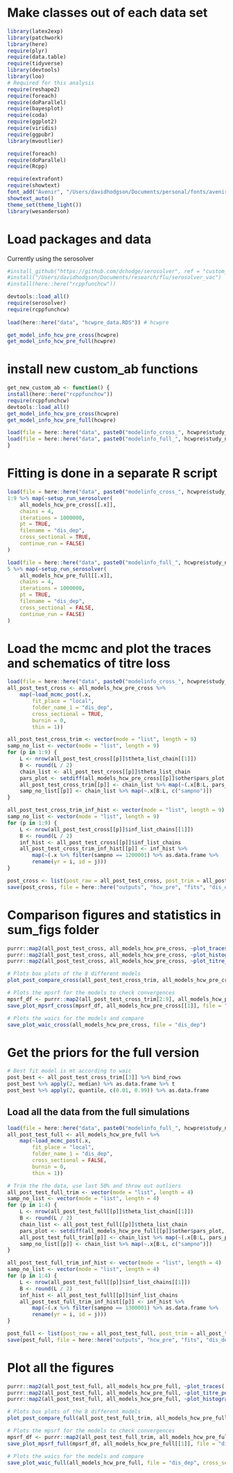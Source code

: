 
# Make classes out of each data set
```r

library(latex2exp)
library(patchwork)
library(here)
require(plyr)
require(data.table)
require(tidyverse)
library(devtools)
library(loo)
# Required for this analysis
require(reshape2)
require(foreach)
require(doParallel)
require(bayesplot)
require(coda)
require(ggplot2)
require(viridis)
require(ggpubr)
library(mvoutlier)

require(foreach)
require(doParallel)
require(Rcpp)

require(extrafont)
require(showtext)
font_add("Avenir", "/Users/davidhodgson/Documents/personal/fonts/avenir_ff/AvenirLTStd-Book.otf")  
showtext_auto()
theme_set(theme_light())
library(wesanderson)

```

# Load packages and data
Currently using the serosolver 
```r


#install_github("https://github.com/dchodge/serosolver", ref = "custom_ab")
#install("/Users/davidhodgson/Documents/research/flu/serosolver_vac")
#install(here::here("rcppfunchcw"))

devtools::load_all()
require(serosolver)
require(rcppfunchcw)
 
load(here::here("data", "hcwpre_data.RDS")) # hcwpre

get_model_info_hcw_pre_cross(hcwpre)
get_model_info_hcw_pre_full(hcwpre)


````

# install new custom_ab functions
```r

get_new_custom_ab <- function() {
install(here::here("rcppfunchcw"))
require(rcppfunchcw)
devtools::load_all()
get_model_info_hcw_pre_cross(hcwpre)
get_model_info_hcw_pre_full(hcwpre)

load(file = here::here("data", paste0("modelinfo_cross_", hcwpre$study_name_short, ".RDS"))) #all_models_hcw_pre_cross
load(file = here::here("data", paste0("modelinfo_full_", hcwpre$study_name_short, ".RDS"))) #all_models_hcw_pre_full
}

```

# Fitting is done in a separate R script
```r

load(file = here::here("data", paste0("modelinfo_cross_", hcwpre$study_name_short, ".RDS"))) #all_models_hcw_pre_cross
1:9 %>% map(~setup_run_serosolver(
    all_models_hcw_pre_cross[[.x]],
    chains = 4,
    iterations = 1000000,
    pt = TRUE,
    filename = "dis_dep",
    cross_sectional = TRUE,
    continue_run = FALSE)
)

load(file = here::here("data", paste0("modelinfo_full_", hcwpre$study_name_short, ".RDS"))) #all_models_hcw_pre_full
5 %>% map(~setup_run_serosolver(
    all_models_hcw_pre_full[[.x]],
    chains = 4,
    iterations = 1000000,
    pt = TRUE,
    filename = "dis_dep",
    cross_sectional = FALSE,
    continue_run = FALSE)
)

```


# Load the mcmc and plot the traces and schematics of titre loss
```r

load(file = here::here("data", paste0("modelinfo_cross_", hcwpre$study_name_short, ".RDS"))) #all_models_hcw_pre_cross
all_post_test_cross <- all_models_hcw_pre_cross %>%
    map(~load_mcmc_post(.x,
        fit_place = "local",
        folder_name_1 = "dis_dep",
        cross_sectional = TRUE,
        burnin = 0,
        thin = 1))

all_post_test_cross_trim <- vector(mode = "list", length = 9)
samp_no_list <- vector(mode = "list", length = 9)
for (p in 1:9) { 
    L <- nrow(all_post_test_cross[[p]]$theta_list_chain[[1]])
    B <- round(L / 2)
    chain_list <- all_post_test_cross[[p]]$theta_list_chain
    pars_plot <- setdiff(all_models_hcw_pre_cross[[p]]$other$pars_plot, "tau_vac" )
    all_post_test_cross_trim[[p]] <- chain_list %>% map(~(.x[B:L, pars_plot] %>% as.data.frame))
    samp_no_list[[p]] <- chain_list %>% map(~.x[B:L, c("sampno")])
}

all_post_test_cross_trim_inf_hist <- vector(mode = "list", length = 9)
samp_no_list <- vector(mode = "list", length = 9)
for (p in 1:9) { 
    L <- nrow(all_post_test_cross[[p]]$inf_list_chains[[1]])
    B <- round(L / 2)
    inf_hist <- all_post_test_cross[[p]]$inf_list_chains
    all_post_test_cross_trim_inf_hist[[p]] <- inf_hist %>%
        map(~(.x %>% filter(sampno == 1200001) %>% as.data.frame %>%
        rename(yr = i, id = j)))
}

post_cross <- list(post_raw = all_post_test_cross, post_trim = all_post_test_cross_trim, inf_hist_trim = all_post_test_cross_trim_inf_hist)
save(post_cross, file = here::here("outputs", "hcw_pre", "fits", "dis_dep", "cross_sec", "trimmed_post_cross.Rdata"))

```


# Comparison figures and statistics in sum_figs folder

```r

purrr::map2(all_post_test_cross, all_models_hcw_pre_cross, ~plot_traces(.x, .y, file = "dis_dep/cross_sec"))
purrr::map2(all_post_test_cross, all_models_hcw_pre_cross, ~plot_histogram(.x, .y, file = "dis_dep/cross_sec"))
purrr::map2(all_post_test_cross, all_models_hcw_pre_cross, ~plot_titre_post(.x, .y, file = "dis_dep/cross_sec"))

# Plots box plots of the 8 different models
plot_post_compare_cross(all_post_test_cross_trim, all_models_hcw_pre_cross, file = "dis_dep/cross_sec")

# Plots the mpsrf for the models to check convergences
mpsrf_df <- purrr::map2(all_post_test_cross_trim[2:9], all_models_hcw_pre_cross[2:9], ~calc_mpsrf(.x, .y)) %>% bind_rows
save_plot_mpsrf_cross(mpsrf_df, all_models_hcw_pre_cross[[1]], file = "dis_dep/cross_sec")

# Plots the waics for the models and compare
save_plot_waic_cross(all_models_hcw_pre_cross, file = "dis_dep")

```


# Get the priors for the full version

```r

# Best fit model is mt according to waic
post_best <- all_post_test_cross_trim[[3]] %>% bind_rows
post_best %>% apply(2, median) %>% as.data.frame %>% t
post_best %>% apply(2, quantile, c(0.01, 0.99)) %>% as.data.frame

```


## Load all the data from the full simulations

```r

load(file = here::here("data", paste0("modelinfo_full_", hcwpre$study_name_short, ".RDS"))) #all_models_hcw_pre_full
all_post_test_full <- all_models_hcw_pre_full %>%
    map(~load_mcmc_post(.x,
        fit_place = "local",
        folder_name_1 = "dis_dep",
        cross_sectional = FALSE,
        burnin = 0,
        thin = 1))

# Trim the the data, use last 50% and throw out outliers 
all_post_test_full_trim <- vector(mode = "list", length = 4)
samp_no_list <- vector(mode = "list", length = 4)
for (p in 1:4) { 
    L <- nrow(all_post_test_full[[p]]$theta_list_chain[[1]])
    B <- round(L / 2)
    chain_list <- all_post_test_full[[p]]$theta_list_chain
    pars_plot <- setdiff(all_models_hcw_pre_full[[p]]$other$pars_plot, c("tau_vac", "mu", "sigma1", "tau" ))
    all_post_test_full_trim[[p]] <- chain_list %>% map(~(.x[B:L, pars_plot] %>% as.data.frame))
    samp_no_list[[p]] <- chain_list %>% map(~.x[B:L, c("sampno")])
}

all_post_test_full_trim_inf_hist <- vector(mode = "list", length = 4)
samp_no_list <- vector(mode = "list", length = 4)
for (p in 1:4) { 
    L <- nrow(all_post_test_full[[p]]$inf_list_chains[[1]])
    B <- round(L / 2)
    inf_hist <- all_post_test_full[[p]]$inf_list_chains
    all_post_test_full_trim_inf_hist[[p]] <- inf_hist %>%
        map(~(.x %>% filter(sampno == 1300001) %>% as.data.frame %>%
        rename(yr = i, id = j)))
}

post_full <- list(post_raw = all_post_test_full, post_trim = all_post_test_full_trim, inf_hist_trim = all_post_test_full_trim_inf_hist)
save(post_full, file = here::here("outputs", "hcw_pre", "fits", "dis_dep", "cross_sec", "trimmed_post_full.Rdata"))


```

# Plot all the figures

```r

purrr::map2(all_post_test_full, all_models_hcw_pre_full, ~plot_traces(.x, .y, file = "dis_dep/full"))
purrr::map2(all_post_test_full, all_models_hcw_pre_full, ~plot_titre_post(.x, .y, file = "dis_dep/full"))
purrr::map2(all_post_test_full, all_models_hcw_pre_full, ~plot_histogram(.x, .y, file = "dis_dep/full"))

# Plots box plots of the 8 different models
plot_post_compare_full(all_post_test_full_trim, all_models_hcw_pre_full, file = "dis_dep/full")

# Plots the mpsrf for the models to check convergences
mpsrf_df <- purrr::map2(all_post_test_full_trim, all_models_hcw_pre_full, ~calc_mpsrf(.x, .y)) %>% bind_rows
save_plot_mpsrf_full(mpsrf_df, all_models_hcw_pre_full[[1]], file = "dis_dep/full")

# Plots the waics for the models and compare
save_plot_waic_full(all_models_hcw_pre_full, file = "dis_dep", cross_sec = FALSE)

```
